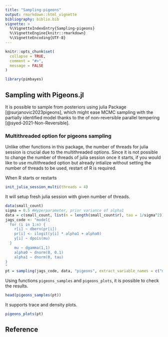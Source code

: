 ```yaml
---
title: "Sampling-pigeons"
output: rmarkdown::html_vignette
bibliography: biblio.bib  
vignette: >
  %\VignetteIndexEntry{Sampling-pigeons}
  %\VignetteEngine{knitr::rmarkdown}
  %\VignetteEncoding{UTF-8}
---
```


```r
knitr::opts_chunk$set(
  collapse = TRUE,
  comment = "#>",
  message = FALSE
)
```

```r
library(pimbayes)
```

## Sampling with Pigeons.jl

It is possible to sample from posteriors using julia Package \texttt{Pigeons.jl} [@surjanovic2023pigeons], which might ease MCMC sampling with the partially identified model thanks to the of non-reversible parallel tempering [@syed-2021-Non-Reversible]. 

### Multithreaded option for pigeons sampling

Unlike other functions in this \texttt{istp} package, the number of threads for julia session is crucial due to the multithreaded options. Since it is not possible to change the number of threads of julia session once it starts, if you would like to use multithreaded option but already intialize without setting the number of threads to be used, restart of R is required. 

When R starts or restarts

```r
init_julia_session_multi(threads = 4)
```

It will setup fresh julia session with given number of threads. 

```r
data(small_count)
sigma = 0.5 #Hyperparameter, prior variance of alpha1
data = c(small_count, list(n = length(small_count$r), tau = 1/sigma^2))
jags_code <- "model{
  for (i in 1:n) {
    r[i] ~ dbern(pr[i])
    pr[i] <- ilogit(y[i] * alpha1 + alpha0)
    y[i] ~ dpois(mu)
  }
    mu ~ dgamma(1,1)
    alpha0 ~ dnorm(0, 0.1)
    alpha1 ~ dnorm(0, tau)
}
"
pt = sampling(jags_code, data, "pigeons", extract_variable_names = c("mu","alpha0","alpha1"), n_chains =  4, n_rounds = 4)
```


Using functions `pigeons_samples` and `pigeons_plots`, it is possible to check the results.

```r
head(pigeons_samples(pt))
```

It supports trace and density plots.

```r
pigeons_plots(pt)
```

## Reference

